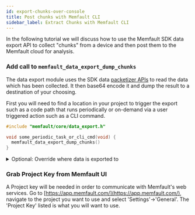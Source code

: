 ```yaml
---
id: export-chunks-over-console
title: Post chunks with Memfault CLI
sidebar_label: Extract Chunks with Memfault CLI
---
```



In the following tutorial we will discuss how to use the Memfault SDK data
export API to collect "chunks" from a device and then post them to the Memfault
cloud for analysis.

### Add call to `memfault_data_export_dump_chunks`

The data export module uses the SDK data
[packetizer APIs](https://mflt.io/data-to-cloud) to read the data which has been
collected. It then base64 encode it and dump the result to a destination of your
choosing.

First you will need to find a location in your project to trigger the export
such as a code path that runs periodically or on-demand via a user triggered
action such as a CLI command.

```c
#include "memfault/core/data_export.h"

void some_periodic_task_or_cli_cmd(void) {
  memfault_data_export_dump_chunks()
}
```

<details>

<summary> Optional: Override where data is exported to </summary>

By default, the data_export module will dump results to the console using the
`memfault_platform_log` implementation that was added as part of the
[initial integration](/docs/embedded/introduction#getting-started).

However, the location can be overriden so data can be published elsewhere (i.e
directly to a file):

```c
#include "memfault/core/data_export.h"

void memfault_data_export_base64_encoded_chunk(const char *chunk_str) {
   user_export_write_string_to_file(chunk_str);
}
```

</details>

### Grab Project Key from Memfault UI

A Project key will be needed in order to communicate with Memfault's web
services. Go to [https://app.memfault.com/](https://app.memfault.com/), navigate
to the project you want to use and select 'Settings'→'General'. The 'Project
Key' listed is what you will want to use.

<PostChunksWithMemfaultCli />
